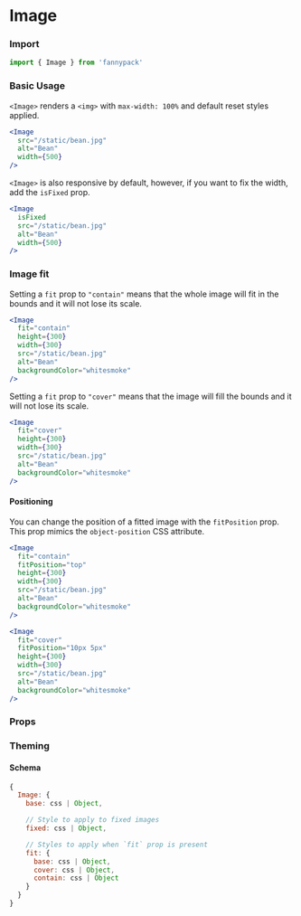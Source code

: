 
# Image

### Import

```jsx
import { Image } from 'fannypack'
```

### Basic Usage

`<Image>` renders a `<img>` with `max-width: 100%`  and default reset styles applied.

```.jsx
<Image
  src="/static/bean.jpg"
  alt="Bean"
  width={500}
/>
```

`<Image>` is also responsive by default, however, if you want to fix the width, add the `isFixed` prop.

```.jsx
<Image
  isFixed
  src="/static/bean.jpg"
  alt="Bean"
  width={500}
/>
```

### Image fit

Setting a `fit` prop to `"contain"` means that the whole image will fit in the bounds and it will not lose its scale.

```.jsx
<Image
  fit="contain"
  height={300}
  width={300}
  src="/static/bean.jpg"
  alt="Bean"
  backgroundColor="whitesmoke"
/>
```

Setting a `fit` prop to `"cover"` means that the image will fill the bounds and it will not lose its scale.

```.jsx
<Image
  fit="cover"
  height={300}
  width={300}
  src="/static/bean.jpg"
  alt="Bean"
  backgroundColor="whitesmoke"
/>
```

#### Positioning

You can change the position of a fitted image with the `fitPosition` prop. This prop mimics the `object-position` CSS attribute.

```.jsx
<Image
  fit="contain"
  fitPosition="top"
  height={300}
  width={300}
  src="/static/bean.jpg"
  alt="Bean"
  backgroundColor="whitesmoke"
/>
```

```.jsx
<Image
  fit="cover"
  fitPosition="10px 5px"
  height={300}
  width={300}
  src="/static/bean.jpg"
  alt="Bean"
  backgroundColor="whitesmoke"
/>
```

### Props

<PropsTable component={Image} />

### Theming

#### Schema

```jsx
{
  Image: {
    base: css | Object,

    // Style to apply to fixed images
    fixed: css | Object,

    // Styles to apply when `fit` prop is present
    fit: {
      base: css | Object,
      cover: css | Object,
      contain: css | Object
    }
  }
}
```
